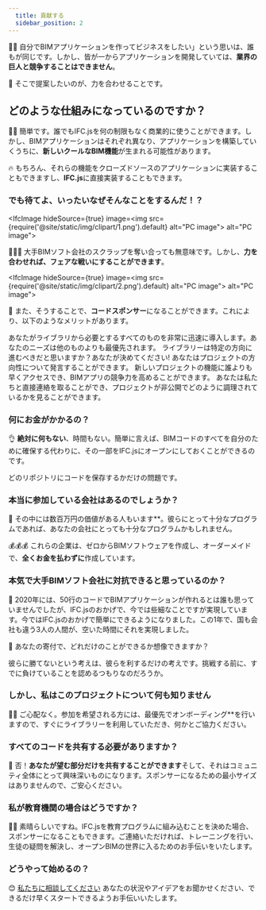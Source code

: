 ```yaml
---
  title: 貢献する
  sidebar_position: 2
---
```


🤷‍♀️️
自分でBIMアプリケーションを作ってビジネスをしたい」という思いは、誰もが同じです。しかし、皆が一からアプリケーションを開発していては、**業界の巨人と競争することはできません**。

🤝
そこで提案したいのが、力を合わせることです。

<Sponsoring/>

## どのような仕組みになっているのですか？

👩‍💻
簡単です。誰でもIFC.jsを何の制限もなく商業的に使うことができます。しかし、BIMアプリケーションはそれぞれ異なり、アプリケーションを構築していくうちに、**新しいクールなBIM機能**が生まれる可能性があります。

🔥
もちろん、それらの機能をクローズドソースのアプリケーションに実装することもできますし、**IFC.js**に直接実装することもできます。

### でも待てよ、いったいなぜそんなことをするんだ！？

<IfcImage hideSource={true} image=<img src={require('@site/static/img/clipart/1.png').default} alt="PC image"></img>
   alt="PC image"></IfcImage>

💪💪💪
大手BIMソフト会社のスクラップを奪い合っても無意味です。しかし、**力を合わせれば、フェアな戦いにすることができます**。

<IfcImage hideSource={true} image=<img src={require('@site/static/img/clipart/2.png').default} alt="PC image"></img>
       alt="PC image"></IfcImage>

🤖
また、そうすることで、**コードスポンサー**になることができます。これにより、以下のようなメリットがあります。

<IfcCard icon="🏆" title="お客様のニーズが第一">
    あなたがライブラリから必要とするすべてのものを非常に迅速に導入します。あなたのニーズは他のものよりも最優先されます。
</IfcCard>

<IfcCard icon="🥇" title="意思決定力">
    ライブラリーは特定の方向に進むべきだと思いますか？あなたが決めてください! あなたはプロジェクトの方向性について発言することができます。
</IfcCard>

<IfcCard icon="🚀" title="新機能への早期アクセス">
    新しいプロジェクトの機能に誰よりも早くアクセスでき、BIMアプリの競争力を高めることができます。
</IfcCard>

<IfcCard icon="👥" title="メンテナー専用チャットへのアクセス">
    あなたは私たちと直接連絡を取ることができ、プロジェクトが非公開でどのように調理されているかを見ることができます。
</IfcCard>

### 何にお金がかかるの？

👌
**絶対に何もない**、時間もない。簡単に言えば、BIMコードのすべてを自分のために確保する代わりに、その一部をIFC.jsにオープンにしておくことができるのです。

<IfcAlert>
    どのリポジトリにコードを保存するかだけの問題です。
</IfcAlert>

### 本当に参加している会社はあるのでしょうか？

💼
その中には数百万円の価値がある人もいます**。彼らにとって十分なプログラムであれば、あなたの会社にとっても十分なプログラムかもしれません。

💰💰💰
これらの企業は、ゼロからBIMソフトウェアを作成し、オーダーメイドで、**全くお金を払わずに**作成しています。

### 本気で大手BIMソフト会社に対抗できると思っているのか？

🌈
2020年には、50行のコードでBIMアプリケーションが作れるとは誰も思っていませんでしたが、IFC.jsのおかげで、今では些細なことですが実現しています。今ではIFC.jsのおかげで簡単にできるようになりました。この1年で、国も会社も違う3人の人間が、空いた時間にそれを実現しました。

🤝
あなたの寄付で、どれだけのことができるか想像できますか？

<IfcCard>
    彼らに勝てないという考えは、彼らを利するだけの考えです。挑戦する前に、すでに負けていることを認めるつもりなのだろうか。
</IfcCard>

### しかし、私はこのプロジェクトについて何も知りません

👩‍🏫
ご心配なく。参加を希望される方には、最優先でオンボーディング**を行いますので、すぐにライブラリーを利用していただき、何かとご協力ください。

### すべてのコードを共有する必要がありますか？

🔑
否！**あなたが望む部分だけを共有することができます**そして、それはコミュニティ全体にとって興味深いものになります。スポンサーになるための最小サイズはありませんので、ご安心ください。

### 私が教育機関の場合はどうですか？

👩‍🏫
素晴らしいですね。IFC.jsを教育プログラムに組み込むことを決めた場合、スポンサーになることもできます。ご連絡いただければ、トレーニングを行い、生徒の疑問を解決し、オープンBIMの世界に入るためのお手伝いをいたします。

### どうやって始めるの？

😊
[私たちに相談してください](https://discord.gg/FXfyR4XrKT) あなたの状況やアイデアをお聞かせください、できるだけ早くスタートできるようお手伝いいたします。